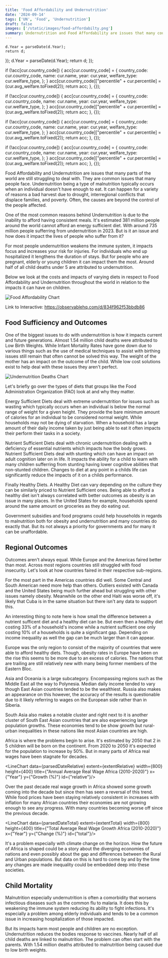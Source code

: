```yaml
---
title: 'Food Affordability and Undernutrition'
date: '2024-09-14'
tags: ['UN', 'Food', 'Undernutrition']
draft: false
images: ['/static/images/food-affordabilty.png']
summary: Undernutrition and Food Affordability are issues that many countries today still deal with. It's estimated that around 381 million people around the world cannot afford an energy sufficient diet. With around 735 million people sufferring from malnutrition in 2023 it can be interesting to think about what it could possibly take to end issues such as undernutrition and obesity. Here we look at the median costs in regions for food affordability.
---
```







    d.Year = parseDate(d.Year);
    return d;
});
    d.Year = parseDate(d.Year);
    return d;
});





  if (!acc[cur.country_code]) {
    acc[cur.country_code] = {
      country_code: cur.country_code,
      name: cur.name,
      year: cur.year,
      welfare_type: cur.welfare_type,
    };
  }
  acc[cur.country_code]["percentile" + cur.percentile] = (cur.avg_welfare.toFixed(2));
  return acc;
}, {});


  if (!acc[cur.country_code]) {
    acc[cur.country_code] = {
      country_code: cur.country_code,
      name: cur.name,
      year: cur.year,
      welfare_type: cur.welfare_type,
    };
  }
  acc[cur.country_code]["percentile" + cur.percentile] = (cur.avg_welfare.toFixed(2));
  return acc;
}, {});


  if (!acc[cur.country_code]) {
    acc[cur.country_code] = {
      country_code: cur.country_code,
      name: cur.name,
      year: cur.year,
      welfare_type: cur.welfare_type,
    };
  }
  acc[cur.country_code]["percentile" + cur.percentile] = (cur.avg_welfare.toFixed(2));
  return acc;
}, {});


  if (!acc[cur.country_code]) {
    acc[cur.country_code] = {
      country_code: cur.country_code,
      name: cur.name,
      year: cur.year,
      welfare_type: cur.welfare_type,
    };
  }
  acc[cur.country_code]["percentile" + cur.percentile] = (cur.avg_welfare.toFixed(2));
  return acc;
}, {});






Food Affordability and Undernutrition are issues that many parts of the world are still struggling to deal with. They are common issues that many people face. Undernutrition being a type of malnutrition typically occurs when an individual doesn't have enough to eat. It can happen for a variety of reasons a bad harvest due to drought, interregional conflicts that displace families, and poverty. Often, the causes are beyond the control of the people affected.

One of the most common reasons behind Undernutrition is due to the inability to afford having consistent meals. It's estimated 381 million people around the world cannot afford an energy sufficient diet. With around 735 million people sufferring from undernutrition in 2023. But is it an issue and how does it impact the lives of people who suffer from it?

For most people undernutrition weakens the immune system, it impacts focus and increases your risk for injuries. For individuals who end up hospitalized it lengthens the duration of stays. But for people who are pregnant, elderly or young children it can impact them the most. Around half of all child deaths under 5 are attributed to undernutrition.

Below we look at the costs and impacts of varying diets in respect to Food Affordability and Undernutrition throughout the world in relation to the impacts it can have on children.

<img alt="Food Affordability Chart" src="/static/images/food-affordabilty.png" className="w-full h-auto"/>

Link to Interactive: https://observablehq.com/d/834f962f53bbdb86

## Food Sufficiency and Outcomes

One of the biggest issues to do with undernutrition is how it impacts current and future generations. Almost 1.54 million child deaths were attributed to Low Birth Weights. While Infant Mortality Rates have gone down due to various things such as the use of medical techniques to assist with birthing issues still remain that often cannot be solved this way. The weight of the mother has an impact on the outcome of the child. While low cost solutions exist to help deal with these issues they aren't perfect. 

<img alt="Undernutrition Deaths Chart" src="/static/images/child-deaths-malnutrition-by-risk.png" className="w-full h-auto"/>

Let's briefly go over the types of diets that groups like the Food Administration Organization (FAO) look at and why they matter.

Energy Sufficient Diets deal with extreme undernutrition for issues such as wasting which typically occurs when an individual is below the normal range of weight for a given height. They provide the bare minimum amount of calories for an individual to be considered normal weight. While households may not be dying of starvation. When a household has a large amount of their daily income taken by just being able to eat it often impacts their perform their tasks in a society.

Nutrient Sufficient Diets deal with chronic undernutrition dealing with a deficiency of essential nutrients which impacts how the body grows. Nutrient Sufficient Diets deal with stunting which can have an impact on adult cognition later on in life. It impacts the ability for a child to learn with many children sufferring from stunting having lower cognitive abilities that non-stunted children. Changes to diet at any point in a childs life can significantly reduce the impacts of it on a childs performance.

Finally Healthy Diets. A Healthy Diet can vary depending on the culture they can be similarly priced to Nutrient Sufficient ones. Being able to afford a healthy diet isn't always correlated with better outcomes as obesity is an issue in many places. In the United States for example, households spend around the same amount on groceries as they do eating out.

Government subsidies and food programs could help households in regards to malnutrition both for obesity and undernutrition and many countries do exactly that. But its not always a priority for governments and for many it can be unaffordable.



## Regional Outcomes

Outcomes aren't always equal. While Europe and the Americas faired better than most. Across most regions countries still struggled with food insecurity. Let's look at how countries faired in their respective sub-regions.

<Beeswarm data={americas} extent={extentPercentile} radius={populationExtent} removeMiddle={true}/>
<ConsumptionBoxPlot data={AmericaSubset} midpoints={AmericaMidpoints} bounds={AmericaBounds} markers={costs.Americas} x={extentPercentile} y={orderAmerica} group={"intermediate-region"} width={1100} height={800}/>

For the most part in the Americas countries did well. Some Central and South American need more help than others. Outliers existed with Canada and the United States being much further ahead but struggling with other issues namely obesity. Meanwhile on the other end Haiti was worse off, it's likely that Cuba is in the same situation but there isn't any data to support this.

An interesting thing to note here is how small the difference between a nutrient sufficent diet and a healthy diet can be. But even then a healthy diet costing 33% of a household's income while a nutrient sufficient one only costing 10% of a households is quite a significant gap. Depending on income inequality as well the gap can be much larger than it can appear.

<Beeswarm data={europe} extent={extentPercentile} radius={populationExtent} removeMiddle={true}/>
<ConsumptionBoxPlot data={EuropeSubset} midpoints={EuropeMidpoints} bounds={EuropeBounds} markers={costs.Europe} x={extentPercentile} y={orderEurope} group={"sub-region"} width={1100} height={1100}/>

Europe was the only region to consist of the majority of countries that were able to afford healthy diets. Though, obesity rates in Europe have been on the rise this seems to be more due to an excess of calories. The nations that are trailing are still relatively new with many being former members of the Eastern Bloc.

<Beeswarm data={asia} extent={extentPercentile} radius={populationExtent}/>
<ConsumptionBoxPlot data={APSubset} midpoints={APMidpoints} bounds={APBounds} markers={costs.Asia} x={extentPercentile} y={orderAP} group={"sub-region"} width={1100} height={1425}/>

Asia and Oceania is a large subcategory. Encompassing regions such as the Middle East all the way to Polynesia. Median daily income tended to vary though East Asian countries tended to be the wealthiest. Russia also makes an appearance on this however, the accuracy of the results is questionable due to it likely referring to wages on the European side rather than in Siberia.

South Asia also makes a notable cluster and right next to it is another cluster of South East Asian countries that are also experiencing large population growths. These economies tend to be show growth but rural-urban inequalities in these nations like most Asian countries are high.

<Beeswarm data={africa} extent={extentPercentile} radius={populationExtent}/>
<ConsumptionBoxPlot data={AfricaSubset} midpoints={AfricaMidpoints} bounds={AfricaBounds} markers={costs.Africa} x={extentPercentile} y={orderAfrica} group={"intermediate-region"} width={1100} height={1425}/>

Africa is where the problems begin to arise. It's estimated by 2050 that 2 in 5 children will be born on the continent. From 2020 to 2050 it's expected for the population to increase by 50%. But in many parts of Africa real wages have been stagnate for decades.

<DivergingBoxPlot data={income_difference_data} annualDiff={annual_change_data}/>

<LineChart data={parsedDateRelative} extent={extentRelative} width={800} height={400} title={"Annual Average Real Wage Africa (2010-2020)"} x={"Year"} y={"Growth (%)"} id={"relative"}/>

Over the past decade real wage growth in Africa showed some growth coming into the decade but since then has seen a reversal of this trend. While food prices have been staying relatively consistent in increases with inflation for many African countries their economies are not growing enough to see any progress. With many countries becoming worse off since the previous decade.

<LineChart data={parsedDateTotal} extent={extentTotal} width={800} height={400} title={"Total Average Real Wage Growth Africa (2010-2020)"} x={"Year"} y={"Change (%)"} id={"total"}/>

It's a problem especially with climate change on the horizon. How the future of Africa is shaped could be a story about the diverging economies of nations and even possibly about the gap and differences between the Rural and Urban populations. But data on this is hard to come by and by the time any changes are made inequality could be embedded deep into these societies.

## Child Mortality

Malnutrition especially undernutrition is often a comorbidity that worsens infectious diseases such as the common flu to malaria. It does this by weakening the immune system reducing its ability to fight infections. It's especially a problem among elderly individuals and tends to be a common issue in increasing hospitalization of those impacted. 

But its impacts harm most people and children are no exception. Undernutrition reduces the bodies response to vaccines. Nearly half of all child deaths are linked to malnutrition. The problem can often start with the parents. With 1.54 million deaths attributed to malnutrition being caused due to low birth weights.
